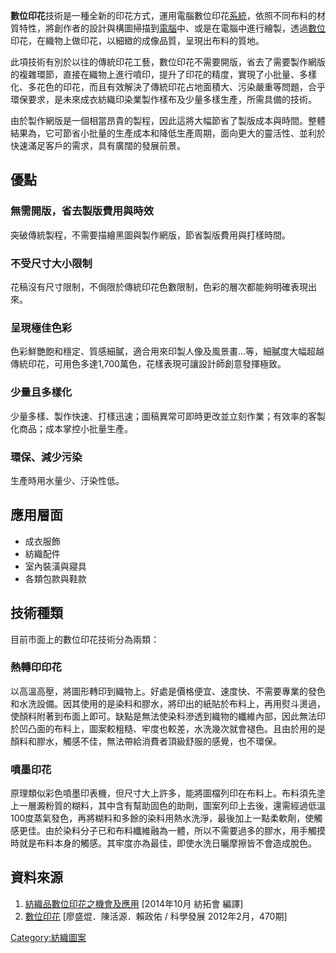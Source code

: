 {{multiple issues|
{{no footnotes|time=2017-03-24T18:41:55+00:00}}
{{pov|time=2017-03-24T18:41:55+00:00}}
{{refimprove|time=2017-03-24T18:41:55+00:00}}
{{Advert|time=2020-10-07T12:50:33+00:00}}
{{COI|time=2020-10-07T12:50:33+00:00}}
}}
'''數位印花'''技術是一種全新的印花方式，運用電腦數位印花[[系統|系統]]，依照不同布料的材質特性，將創作者的設計與構圖掃描到[[電腦|電腦]]中、或是在電腦中進行繪製，透過[[數位|數位]]印花，在織物上做印花，以細緻的成像品質，呈現出布料的質地。

此項技術有別於以往的傳統印花工藝，數位印花不需要開版，省去了需要製作網版的複雜環節，直接在織物上進行噴印，提升了印花的精度，實現了小批量、多樣化、多花色的印花，而且有效解決了傳統印花占地面積大、污染嚴重等問題，合乎環保要求，是未來成衣紡織印染業製作樣布及少量多樣生產，所需具備的技術。

由於製作網版是一個相當昂貴的製程，因此這將大幅節省了製版成本與時間。整體結果為，它可節省小批量的生產成本和降低生產周期，面向更大的靈活性、並利於快速滿足客戶的需求，具有廣闊的發展前景。

==優點==
===無需開版，省去製版費用與時效===
突破傳統製程，不需要描繪黑圖與製作網版，節省製版費用與打樣時間。

===不受尺寸大小限制===
花稿沒有尺寸限制，不侷限於傳統印花色數限制，色彩的層次都能夠明確表現出來。

===呈現極佳色彩===
色彩鮮艷飽和穩定、質感細膩，適合用來印製人像及風景畫…等，細膩度大幅超越傳統印花，可用色多達1,700萬色，花樣表現可讓設計師創意發揮極致。

===少量且多樣化===
少量多樣、製作快速、打樣迅速；圖稿異常可即時更改並立刻作業；有效率的客製化商品；成本掌控小批量生產。

===環保、減少污染===
生產時用水量少、汙染性低。

==應用層面==
*成衣服飾
*紡織配件
*室內裝潢與寢具
*各類包款與鞋款

==技術種類==
目前市面上的數位印花技術分為兩類：
===熱轉印印花===
以高溫高壓，將圖形轉印到織物上。好處是價格便宜、速度快、不需要專業的發色和水洗設備。因其使用的是染料和膠水，將印出的紙貼於布料上，再用熨斗燙過，使顏料附著到布面上即可。缺點是無法使染料滲透到織物的纖維內部，因此無法印於凹凸面的布料上，圖案較粗糙、牢度也較差，水洗幾次就會褪色。且由於用的是顏料和膠水，觸感不佳，無法帶給消費者頂級舒服的感覺，也不環保。

===噴墨印花===
原理類似彩色噴墨印表機，但尺寸大上許多，能將圖檔列印在布料上。布料須先塗上一層澱粉質的糊料，其中含有幫助固色的助劑，圖案列印上去後，還需經過低溫100度蒸氣發色，再將糊料和多餘的染料用熱水洗淨，最後加上一點柔軟劑，使觸感更佳。由於染料分子已和布料纖維融為一體，所以不需要過多的膠水，用手觸摸時就是布料本身的觸感。其牢度亦為最佳，即使水洗日曬摩擦皆不會造成脫色。

==資料來源==
#[http://monitor.textiles.org.tw/DOC/%E5%B0%88%E9%A1%8C%E5%A0%B1%E5%91%8A(%E7%B6%B2%E7%AB%99%E7%94%A8)/10310-%E7%B4%A1%E7%B9%94%E5%93%81%E6%95%B8%E4%BD%8D%E5%8D%B0%E8%8A%B1%E4%B9%8B%E6%A9%9F%E6%9C%83%E5%8F%8A%E6%87%89%E7%94%A8(%E7%B6%B2%E7%AB%99).pdf 紡織品數位印花之機會及應用] {{Wayback|url=http://monitor.textiles.org.tw/DOC/%E5%B0%88%E9%A1%8C%E5%A0%B1%E5%91%8A(%E7%B6%B2%E7%AB%99%E7%94%A8)/10310-%E7%B4%A1%E7%B9%94%E5%93%81%E6%95%B8%E4%BD%8D%E5%8D%B0%E8%8A%B1%E4%B9%8B%E6%A9%9F%E6%9C%83%E5%8F%8A%E6%87%89%E7%94%A8(%E7%B6%B2%E7%AB%99).pdf |date=20190819141343 }} [2014年10月 紡拓會 編譯]
#[http://203.145.193.110/NSC_INDEX/Journal/EJ0001/10102/10102-05.pdf 數位印花] {{Wayback|url=http://203.145.193.110/NSC_INDEX/Journal/EJ0001/10102/10102-05.pdf |date=20191029104755 }} [廖盛焜．陳活源．賴政佑 / 科學發展 2012年2月，470期]

[[Category:紡織圖案|Category:紡織圖案]]